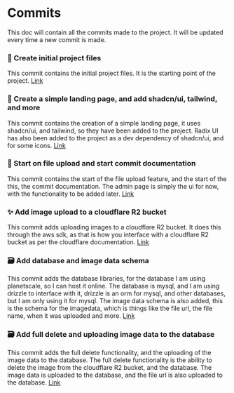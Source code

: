# Commits

This doc will contain all the commits made to the project. It will be updated every time a new commit is made.

### 🎉 Create initial project files
This commit contains the initial project files. It is the starting point of the project.
[Link](https://github.com/theomiddleton/portfolio-project/commit/c915347fbbf0e3e7e10a26a0903a5b9ce899c053)

### 🚧 Create a simple landing page, and add shadcn/ui, tailwind, and more
This commit contains the creation of a simple landing page, it uses shadcn/ui, and tailwind, so they have been added to the project. Radix UI has also been added to the project as a dev dependency of shadcn/ui, and for some icons.
[Link](https://github.com/theomiddleton/portfolio-project/commit/8b6e7ddec8a36b5f4a4ae7f525e519b121ef90f4)

### 🚧 Start on file upload and start commit documentation
This commit contains the start of the file upload feature, and the start of the this, the commit documentation. The admin page is simply the ui for now, with the functionality to be added later.
[Link](https://github.com/theomiddleton/portfolio-project/commit/d9eb6947b0de1ab61156455bd2a9722c6f206961)

### ✨ Add image upload to a cloudflare R2 bucket
This commit adds uploading images to a cloudflare R2 bucket. It does this through the aws sdk, as that is how you interface with a cloudflare R2 bucket as per the cloudflare documentation.
[Link](https://github.com/theomiddleton/portfolio-project/commit/92321d991622563c74aab7cc66200915e55f0bd7)

### 🗃️ Add database and image data schema
This commit adds the database libraries, for the database I am using planetscale, so I can host it online. The database is mysql, and I am using drizzle to interface with it, drizzle is an orm for mysql, and other databases, but I am only using it for mysql. The image data schema is also added, this is the schema for the imagedata, which is things like the file url, the file name, when it was uploaded and more.
[Link](https://github.com/theomiddleton/portfolio-project/commit/29d2e8dd939e002c3d28b4a77f1a9b263b39ecf0)

### 🗃️ Add full delete and uploading image data to the database
This commit adds the full delete functionality, and the uploading of the image data to the database. The full delete functionality is the ability to delete the image from the cloudflare R2 bucket, and the database. The image data is uploaded to the database, and the file url is also uploaded to the database.
[Link](https://github.com/theomiddleton/portfolio-project/commit/e52be60c283ab3bd446c650ba34ade9a38ebc2be)

